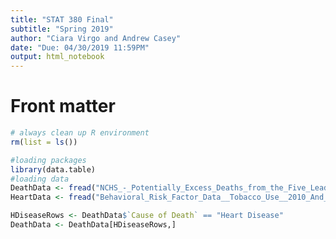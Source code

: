 ```yaml
---
title: "STAT 380 Final"
subtitle: "Spring 2019"
author: "Ciara Virgo and Andrew Casey"
date: "Due: 04/30/2019 11:59PM"
output: html_notebook
---
```




# Front matter

```r
# always clean up R environment
rm(list = ls())

#loading packages
library(data.table)
#loading data
DeathData <- fread("NCHS_-_Potentially_Excess_Deaths_from_the_Five_Leading_Causes_of_Death.csv")
HeartData <- fread("Behavioral_Risk_Factor_Data__Tobacco_Use__2010_And_Prior_.csv")
```

```r
HDiseaseRows <- DeathData$`Cause of Death` == "Heart Disease"
DeathData <- DeathData[HDiseaseRows,]
```

